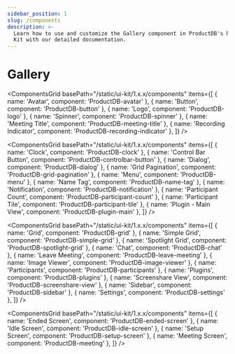 ```yaml
---
sidebar_position: 1
slug: /components
description: >-
  Learn how to use and customize the Gallery component in ProductDB's React Native UI
  Kit with our detailed documentation.
---
```


# Gallery

<ComponentsGrid
  basePath="/static/ui-kit/1.x.x/components"
  items={[
    { name: 'Avatar', component: 'ProductDB-avatar' },
    { name: 'Button', component: 'ProductDB-button' },
    { name: 'Logo', component: 'ProductDB-logo' },
    { name: 'Spinner', component: 'ProductDB-spinner' },
    { name: 'Meeting Title', component: 'ProductDB-meeting-title' },
    { name: 'Recording Indicator', component: 'ProductDB-recording-indicator' },
  ]}
/>

<ComponentsGrid
  basePath="/static/ui-kit/1.x.x/components"
  items={[
    { name: 'Clock', component: 'ProductDB-clock' },
    { name: 'Control Bar Button', component: 'ProductDB-controlbar-button' },
    { name: 'Dialog', component: 'ProductDB-dialog' },
    { name: 'Grid Pagination', component: 'ProductDB-grid-pagination' },
    { name: 'Menu', component: 'ProductDB-menu' },
    { name: 'Name Tag', component: 'ProductDB-name-tag' },
    { name: 'Notification', component: 'ProductDB-notification' },
    { name: 'Participant Count', component: 'ProductDB-participant-count' },
    { name: 'Participant Tile', component: 'ProductDB-participant-tile' },
    { name: 'Plugin - Main View', component: 'ProductDB-plugin-main' },
  ]}
/>

<ComponentsGrid
  basePath="/static/ui-kit/1.x.x/components"
  items={[
    { name: 'Grid', component: 'ProductDB-grid' },
    { name: 'Simple Grid', component: 'ProductDB-simple-grid' },
    { name: 'Spotlight Grid', component: 'ProductDB-spotlight-grid' },
    { name: 'Chat', component: 'ProductDB-chat' },
    { name: 'Leave Meeting', component: 'ProductDB-leave-meeting' },
    { name: 'Image Viewer', component: 'ProductDB-image-viewer' },
    { name: 'Participants', component: 'ProductDB-participants' },
    { name: 'Plugins', component: 'ProductDB-plugins' },
    { name: 'Screenshare View', component: 'ProductDB-screenshare-view' },
    { name: 'Sidebar', component: 'ProductDB-sidebar' },
    { name: 'Settings', component: 'ProductDB-settings' },
  ]}
/>

<ComponentsGrid
  basePath="/static/ui-kit/1.x.x/components"
  items={[
    { name: 'Ended Screen', component: 'ProductDB-ended-screen' },
    { name: 'Idle Screen', component: 'ProductDB-idle-screen' },
    { name: 'Setup Screen', component: 'ProductDB-setup-screen' },
    { name: 'Meeting Screen', component: 'ProductDB-meeting' },
  ]}
/>

<head>
  <title>React Native UI Kit Gallery</title>
</head>
